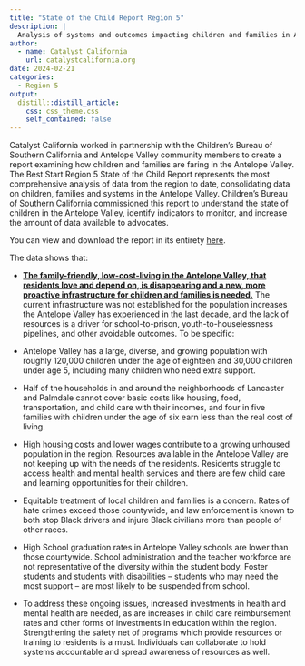 ```yaml
---
title: "State of the Child Report Region 5"
description: |
  Analysis of systems and outcomes impacting children and families in Antelope Valley
author:
  - name: Catalyst California
    url: catalystcalifornia.org
date: 2024-02-21
categories:
  - Region 5
output:
  distill::distill_article:
    css: css_theme.css
    self_contained: false
---
```


Catalyst California worked in partnership with the Children’s Bureau of Southern California and Antelope Valley community members to create a report examining how children and families are faring in the Antelope Valley. The Best Start Region 5 State of the Child Report represents the most comprehensive analysis of data from the region to date, consolidating data on children, families and systems in the Antelope Valley. Children’s Bureau of Southern California commissioned this report to understand the state of children in the Antelope Valley, identify indicators to monitor, and increase the amount of data available to advocates. 

You can view and download the report in its entirety [here](https://www.all4kids.org/wp-content/uploads/2023/08/Region5_StateOfTheChildReport_2023_Final_Web2-1.pdf).

The data shows that:

* [**The family-friendly, low-cost-living in the Antelope Valley, that residents love and depend on, is disappearing and a new, more proactive infrastructure for children and families is needed.**](https://www.racecounts.org/palmdale-once-affordable-for-families/) The current infrastructure was not established for the population increases the Antelope Valley has experienced in the last decade, and the lack of resources is a driver for school-to-prison, youth-to-houselessness pipelines, and other avoidable outcomes. To be specific: 

* Antelope Valley has a large, diverse, and growing population with roughly 120,000 children under the age of eighteen and 30,000 children under age 5, including many children who need extra support.
* Half of the households in and around the neighborhoods of Lancaster and Palmdale cannot cover basic costs like housing, food, transportation, and child care with their incomes, and four in five families with children under the age of six earn less than the real cost of living.
* High housing costs and lower wages contribute to a growing unhoused population in the region. Resources available in the Antelope Valley are not keeping up with the needs of the residents. Residents struggle to access health and mental health services and there are few child care and learning opportunities for their children.
* Equitable treatment of local children and families is a concern. Rates of hate crimes exceed those countywide, and law enforcement is known to both stop Black drivers and injure Black civilians more than people of other races.
* High School graduation rates in Antelope Valley schools are lower than those countywide. School administration and the teacher workforce are not representative of the diversity within the student body. Foster students and students with disabilities – students who may need the most support – are most likely to be suspended from school.
* To address these ongoing issues, increased investments in health and mental health are needed, as are increases in child care reimbursement rates and other forms of investments in education within the region. Strengthening the safety net of programs which provide resources or training to residents is a must. Individuals can collaborate to hold systems accountable and spread awareness of resources as well.
